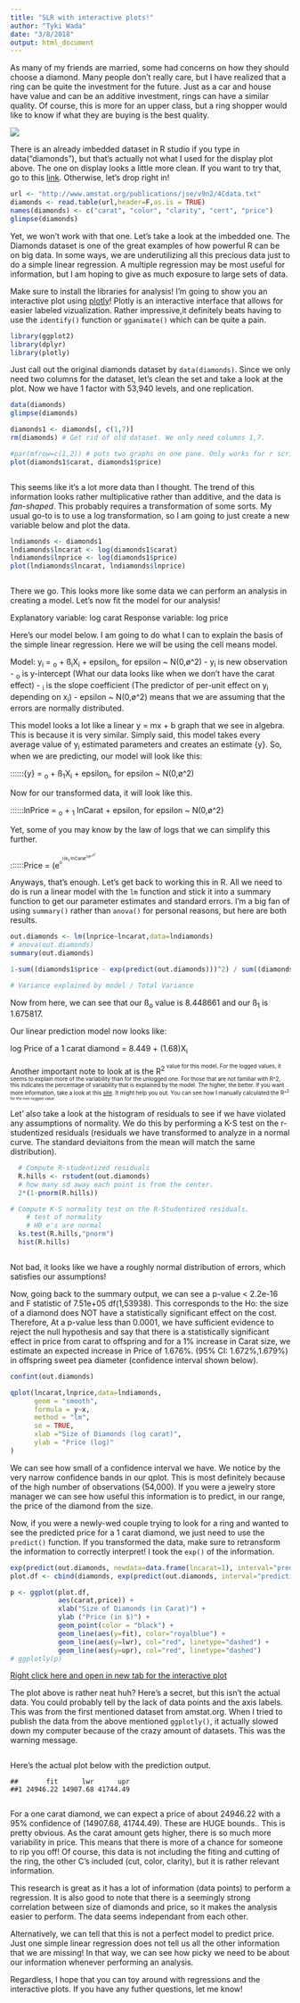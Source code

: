 ```yaml
---
title: "SLR with interactive plots!"
author: "Tyki Wada"
date: "3/8/2018"
output: html_document
---
```



As many of my friends are married, some had concerns on how they should choose a diamond. Many people don't really care, but I have realized that a ring can be quite the investment for the future. Just as a car and house have value and can be an additive investment, rings can have a similar quality. Of course, this is more for an upper class, but a ring shopper would like to know if what they are buying is the best quality. 

![](https://randor.com/wp-content/uploads/2014/04/img-diamond-4Cs.jpg)

There is an already imbedded dataset in R studio if you type in data("diamonds"), but that's actually not what I used for the display plot above. The one on display looks a little more clean. If you want to try that, go to this [link](http://www.amstat.org/publications/jse/v9n2/4Cdata.txt). Otherwise, let's drop right in! 

```r
url <- "http://www.amstat.org/publications/jse/v9n2/4Cdata.txt"
diamonds <- read.table(url,header=F,as.is = TRUE)
names(diamonds) <- c("carat", "color", "clarity", "cert", "price")
glimpse(diamonds)
```

Yet, we won't work with that one. Let's take a look at the imbedded one. The Diamonds dataset is one of the great examples of how powerful R can be on big data. In some ways, we are underutilizing all this precious data just to do a simple linear regression. A multiple regression may be most useful for information, but I am hoping to give as much exposure to large sets of data.

Make sure to install the libraries for analysis! I'm going to show you an interactive plot using [plotly](https://plot.ly/)! Plotly is an interactive interface that allows for easier labeled vizualization. Rather impressive,it definitely beats having to use the `identify()` function or `gganimate()` which can be quite a pain. 

```r
library(ggplot2)
library(dplyr)
library(plotly)
```

Just call out the original diamonds dataset by `data(diamonds)`. Since we only need two columns for the dataset, let's clean the set and take a look at the plot. Now we have 1 factor with 53,940 levels, and one replication.

```r
data(diamonds)
glimpse(diamonds)

diamonds1 <- diamonds[, c(1,7)]
rm(diamonds) # Get rid of old dataset. We only need columns 1,7.

#par(mfrow=c(1,2)) # puts two graphs on one pane. Only works for r script
plot(diamonds1$carat, diamonds1$price)
```

![]()

This seems like it's a lot more data than I thought. The trend of this information looks rather multiplicative rather than additive, and the data is *fan-shaped*. This probably requires a transformation of some sorts. My usual go-to is to use a log transformation, so I am going to just create a new variable below and plot the data.

```r
lndiamonds <- diamonds1
lndiamonds$lncarat <- log(diamonds1$carat)
lndiamonds$lnprice <- log(diamonds1$price)
plot(lndiamonds$lncarat, lndiamonds$lnprice)
```

![]()

There we go. This looks more like some data we can perform an analysis in creating a model. Let's now fit the model for our analysis!

Explanatory variable: log carat
Response variable: log price


Here's our model below. I am going to do what I can to explain the basis of the simple linear regression. Here we will be using the cell means model.

Model: y<sub>i</sub> = \beta<sub>o</sub> + ß<sub>i</sub>X<sub>i</sub> + epsilon<sub>i</sub>, for epsilon ~ N(0,ø^2)
- y<sub>i</sub> is new observation
- \beta<sub>o</sub> is y-intercept (What our data looks like when we don't have the carat effect)
- \beta<sub>i</sub> is the slope coefficient (The predictor of per-unit effect on y<sub>i</sub> depending on x<sub>i</sub>)
- epsilon ~ N(0,ø^2) means that we are assuming that the errors are normally distributed.
				
This model looks a lot like a linear y = mx + b graph that we see in algebra. This is because it is very similar. Simply said, this model takes every average value of y<sub>i</sub> estimated parameters and creates an estimate \bar{y}. So, when we are predicting, our model will look like this:


::::::\bar{y} = \beta<sub>o</sub> + ß<sub>1</sub>X<sub>i</sub> + epsilon<sub>i</sub>, for epsilon ~ N(0,ø^2)

Now for our transformed data, it will look like this.
				
::::::lnPrice = \beta<sub>o</sub> + \beta<sub>1</sub> lnCarat + epsilon, for epsilon ~ N(0,ø^2)

Yet, some of you may know by the law of logs that we can simplify this further.

::::::Price = (e^<sup>\beta<sub>o</sub><sup/>)(e^<sup>\beta<sub>1</sub> lnCarat<sup/>)(e^<sup>e<sup/>)

Anyways, that's enough. Let's get back to working this in R. All we need to do is run a linear model with the `lm` function and stick it into a summary function to get our parameter estimates and standard errors. I'm a big fan of using `summary()` rather than `anova()` for personal reasons, but here are both results.

```r
out.diamonds <- lm(lnprice~lncarat,data=lndiamonds)
# anova(out.diamonds)
summary(out.diamonds)

1-sum((diamonds1$price - exp(predict(out.diamonds)))^2) / sum((diamonds1$price -mean(diamonds1$price))^2) # This is the R^2 for the non-logged data.

# Variance explained by model / Total Variance
```

Now from here, we can see that our ß<sub>o</sub> value is 8.448661 and our ß<sub>1</sub> is 1.675817. 

Our linear prediction model now looks like: 

log Price of a 1 carat diamond = 8.449 + (1.68)X<sub>i<sub/>

Another important note to look at is the R<sup>2<sup/> value for this model. For the logged values, it seems to explain more of the variability than for the unlogged one. For those that are not familiar with R^2, this indicates the percentage of variability that is explained by the model. The higher, the better. If you want more information, take a look at this [site](http://statisticsbyjim.com/regression/interpret-r-squared-regression/). It might help you out. You can see how I manually calculated the R^<sup>2<sup/> for the non-logged value.



Let' also take a look at the histogram of residuals to see if we have violated any assumptions of normality. We do this by performing a K-S test on the r-studentized residuals (residuals we have transformed to analyze in a normal curve. The standard deviaitons from the mean will match the same distribution).

```r
  # Compute R-studentized residuals
  R.hills <- rstudent(out.diamonds)
  # how many sd away each point is from the center.
  2*(1-pnorm(R.hills)) 

# Compute K-S normality test on the R-Studentized residuals.
    # test of normality
    # H0 e's are normal
  ks.test(R.hills,"pnorm")
  hist(R.hills)
```

![]()

Not bad, it looks like we have a roughly normal distribution of errors, which satisfies our assumptions!

Now, going back to the summary output, we can see a p-value < 2.2e-16 and F statistic of 7.51e+05 df(1,53938). This corresponds to the Ho: the size of a diamond does NOT have a statistically significant effect on the cost. Therefore, At a p-value less than 0.0001, we have sufficient evidence to reject the null hypothesis and say that there is a statistically significant effect in price from carat to offspring and for a 1% increase in Carat size, we estimate an expected increase in Price of 1.676%. (95% CI: 1.672%,1.679%) in offspring sweet pea diameter (confidence interval shown below).

```r
confint(out.diamonds)

qplot(lncarat,lnprice,data=lndiamonds,
      geom = "smooth", 
      formula = y~x,
      method = "lm",
      se = TRUE,
      xlab ="Size of Diamonds (log carat)",
      ylab = "Price (log)"
)
```
We can see how small of a confidence interval we have. We notice by the very narrow confidence bands in our qplot. This is most definitely because of the high number of observations (54,000). If you were a jewelry store manager we can see how useful this information is to predict, in our range, the price of the diamond from the size.

Now, if you were a newly-wed couple trying to look for a ring and wanted to see the predicted price for a 1 carat diamond, we just need to use the `predict()` function. If you transformed the data, make sure to retransform the information to correctly interpret! I took the `exp()` of the information.

```r
exp(predict(out.diamonds, newdata=data.frame(lncarat=1), interval="prediction"))
plot.df <- cbind(diamonds, exp(predict(out.diamonds, interval="prediction")))

p <- ggplot(plot.df,
            aes(carat,price)) + 
            xlab("Size of Diamonds (in Carat)") +
            ylab ("Price (in $)") +
            geom_point(color = "black") +
            geom_line(aes(y=fit), color="royalblue") +
            geom_line(aes(y=lwr), col="red", linetype="dashed") +
            geom_line(aes(y=upr), col="red", linetype="dashed")
# ggplotly(p)

```

[Right click here and open in new tab for the interactive plot](https://plot.ly/~tykimichael/1.embed)

The plot above is rather neat huh? Here's a secret, but this isn't the actual data. You could probably tell by the lack of data points and the axis labels. This was from the first mentioned dataset from amstat.org. When I tried to publish the data from the above mentioned `ggplotly()`, it actually slowed down my computer because of the crazy amount of datasets. This was the warning message.

![]()

Here's the actual plot below with the prediction output.

    ##       fit      lwr      upr
    ##1 24946.22 14907.68 41744.49

![]()

For a one carat diamond, we can expect a price of about 24946.22 with a 95% confidence of (14907.68, 41744.49). These are HUGE bounds.. This is pretty obvious. As the carat amount gets higher, there is so much more variability in price. This means that there is more of a chance for someone to rip you off! Of course, this data is not including the fiting and cutting of the ring, the other C's included (cut, color, clarity), but it is rather relevant information. 

This research is great as it has a lot of information (data points) to perform a regression. It is also good to note that there is a seemingly strong correlation between size of diamonds and price, so it makes the analysis easier to perform. The data seems independant from each other. 

Alternatively, we can tell that this is not a perfect model to predict price. Just one simple linear regression does not tell us all the other information that we are missing! In that way, we can see how picky we need to be about our information whenever performing an analysis. 

Regardless, I hope that you can toy around with regressions and the interactive plots. If you have any futher questions, let me know!


















